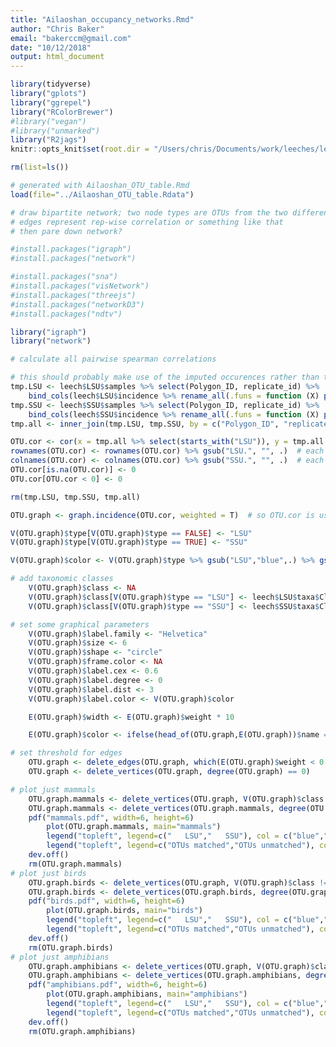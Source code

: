 ```yaml
---
title: "Ailaoshan_occupancy_networks.Rmd"
author: "Chris Baker"
email: "bakerccm@gmail.com"
date: "10/12/2018"
output: html_document
---
```


```r
library(tidyverse)
library("gplots")
library("ggrepel")
library("RColorBrewer")
#library("vegan")
#library("unmarked")
library("R2jags")
knitr::opts_knit$set(root.dir = "/Users/chris/Documents/work/leeches/leeches2018/analysis/bayesian")
```

```r
rm(list=ls())
```

```r
# generated with Ailaoshan_OTU_table.Rmd
load(file="../Ailaoshan_OTU_table.Rdata")
```

```r
# draw bipartite network; two node types are OTUs from the two different datasets
# edges represent rep-wise correlation or something like that
# then pare down network?

#install.packages("igraph")
#install.packages("network")

#install.packages("sna")
#install.packages("visNetwork")
#install.packages("threejs")
#install.packages("networkD3")
#install.packages("ndtv")

library("igraph")
library("network")

# calculate all pairwise spearman correlations

# this should probably make use of the imputed occurences rather than the raw observations, but this will do for now
tmp.LSU <- leech$LSU$samples %>% select(Polygon_ID, replicate_id) %>%
    bind_cols(leech$LSU$incidence %>% rename_all(.funs = function (X) paste0("LSU.",X)))
tmp.SSU <- leech$SSU$samples %>% select(Polygon_ID, replicate_id) %>%
    bind_cols(leech$SSU$incidence %>% rename_all(.funs = function (X) paste0("SSU.",X)))
tmp.all <- inner_join(tmp.LSU, tmp.SSU, by = c("Polygon_ID", "replicate_id"))

OTU.cor <- cor(x = tmp.all %>% select(starts_with("LSU")), y = tmp.all %>% select(starts_with("SSU")), method="spearman")
rownames(OTU.cor) <- rownames(OTU.cor) %>% gsub("LSU.", "", .)  # each row is an OTU in the LSU dataset
colnames(OTU.cor) <- colnames(OTU.cor) %>% gsub("SSU.", "", .)  # each col is an OTU in the SSU dataset
OTU.cor[is.na(OTU.cor)] <- 0
OTU.cor[OTU.cor < 0] <- 0

rm(tmp.LSU, tmp.SSU, tmp.all)

OTU.graph <- graph.incidence(OTU.cor, weighted = T)  # so OTU.cor is used as the adjacency matrix

V(OTU.graph)$type[V(OTU.graph)$type == FALSE] <- "LSU"
V(OTU.graph)$type[V(OTU.graph)$type == TRUE] <- "SSU"

V(OTU.graph)$color <- V(OTU.graph)$type %>% gsub("LSU","blue",.) %>% gsub("SSU","red",.)

# add taxonomic classes
    V(OTU.graph)$class <- NA
    V(OTU.graph)$class[V(OTU.graph)$type == "LSU"] <- leech$LSU$taxa$Class[match(V(OTU.graph)$name[V(OTU.graph)$type == "LSU"], leech$LSU$taxa$Taxonomy_short,0)]
    V(OTU.graph)$class[V(OTU.graph)$type == "SSU"] <- leech$SSU$taxa$Class[match(V(OTU.graph)$name[V(OTU.graph)$type == "SSU"], leech$SSU$taxa$Taxonomy_short,0)]

# set some graphical parameters
    V(OTU.graph)$label.family <- "Helvetica"
    V(OTU.graph)$size <- 6
    V(OTU.graph)$shape <- "circle"
    V(OTU.graph)$frame.color <- NA
    V(OTU.graph)$label.cex <- 0.6
    V(OTU.graph)$label.degree <- 0
    V(OTU.graph)$label.dist <- 3
    V(OTU.graph)$label.color <- V(OTU.graph)$color

    E(OTU.graph)$width <- E(OTU.graph)$weight * 10

    E(OTU.graph)$color <- ifelse(head_of(OTU.graph,E(OTU.graph))$name == tail_of(OTU.graph,E(OTU.graph))$name, "black", "lightgrey")

# set threshold for edges
    OTU.graph <- delete_edges(OTU.graph, which(E(OTU.graph)$weight < 0.1))
    OTU.graph <- delete_vertices(OTU.graph, degree(OTU.graph) == 0)

# plot just mammals
    OTU.graph.mammals <- delete_vertices(OTU.graph, V(OTU.graph)$class != "Mammalia")
    OTU.graph.mammals <- delete_vertices(OTU.graph.mammals, degree(OTU.graph.mammals) == 0)
    pdf("mammals.pdf", width=6, height=6)
        plot(OTU.graph.mammals, main="mammals")
        legend("topleft", legend=c("   LSU","   SSU"), col = c("blue","red"), bty = "n", pch=20 , pt.cex = 2, cex = 0.75, horiz = FALSE, inset = c(0.0775, 0.0))
        legend("topleft", legend=c("OTUs matched","OTUs unmatched"), col = c("black","lightgrey"), bty = "n", lwd=3, cex = 0.75, horiz = FALSE, inset = c(0.051, 0.08))
    dev.off()
    rm(OTU.graph.mammals)
# plot just birds
    OTU.graph.birds <- delete_vertices(OTU.graph, V(OTU.graph)$class != "Aves")
    OTU.graph.birds <- delete_vertices(OTU.graph.birds, degree(OTU.graph.birds) == 0)
    pdf("birds.pdf", width=6, height=6)
        plot(OTU.graph.birds, main="birds")
        legend("topleft", legend=c("   LSU","   SSU"), col = c("blue","red"), bty = "n", pch=20 , pt.cex = 2, cex = 0.75, horiz = FALSE, inset = c(0.0775, 0.0))
        legend("topleft", legend=c("OTUs matched","OTUs unmatched"), col = c("black","lightgrey"), bty = "n", lwd=3, cex = 0.75, horiz = FALSE, inset = c(0.051, 0.08))
    dev.off()
    rm(OTU.graph.birds)
# plot just amphibians
    OTU.graph.amphibians <- delete_vertices(OTU.graph, V(OTU.graph)$class != "Amphibia")
    OTU.graph.amphibians <- delete_vertices(OTU.graph.amphibians, degree(OTU.graph.amphibians) == 0)
    pdf("amphibians.pdf", width=6, height=6)
        plot(OTU.graph.amphibians, main="amphibians")
        legend("topleft", legend=c("   LSU","   SSU"), col = c("blue","red"), bty = "n", pch=20 , pt.cex = 2, cex = 0.75, horiz = FALSE, inset = c(0.0775, 0.0))
        legend("topleft", legend=c("OTUs matched","OTUs unmatched"), col = c("black","lightgrey"), bty = "n", lwd=3, cex = 0.75, horiz = FALSE, inset = c(0.051, 0.08))
    dev.off()
    rm(OTU.graph.amphibians)


```
